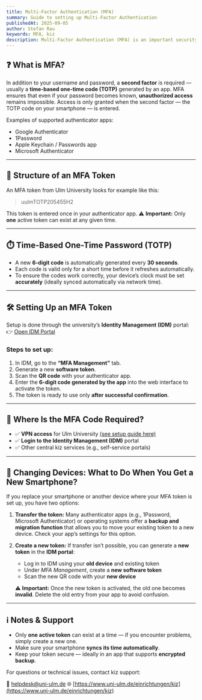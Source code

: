 ```yaml
---
title: Multi-Factor Authentication (MFA)
summary: Guide to setting up Multi-Factor Authentication
publishedAt: 2025-09-05
author: Stefan Rau
keywords: MFA, kiz
description: Multi-Factor Authentication (MFA) is an important security measure by the kiz (Communication and Information Center). It protects access to sensitive services such as VPN or the Identity Management System through an additional security factor.
---
```


## ❓ What is MFA?

In addition to your username and password, a **second factor** is required — usually a **time-based one-time code (TOTP)** generated by an app. MFA ensures that even if your password becomes known, **unauthorized access** remains impossible. Access is only granted when the second factor — the TOTP code on your smartphone — is entered.

Examples of supported authenticator apps:

- Google Authenticator
- 1Password
- Apple Keychain / Passwords app
- Microsoft Authenticator

---

## 🧩 Structure of an MFA Token

An MFA token from Ulm University looks for example like this:

> uulmTOTP205455H2

This token is entered once in your authenticator app.
⚠️ **Important:** Only **one** active token can exist at any given time.

---

## ⏱️ Time-Based One-Time Password (TOTP)

- A new **6-digit code** is automatically generated every **30 seconds**.
- Each code is valid only for a short time before it refreshes automatically.
- To ensure the codes work correctly, your device’s clock must be set **accurately** (ideally synced automatically via network time).

---

## 🛠️ Setting Up an MFA Token

Setup is done through the university’s **Identity Management (IDM)** portal:
👉 [Open IDM Portal](https://portal.uni-ulm.de/idmFrontend/)

### Steps to set up:

1. In IDM, go to the **“MFA Management”** tab.
2. Generate a new **software token**.
3. Scan the **QR code** with your authenticator app.
4. Enter the **6-digit code generated by the app** into the web interface to activate the token.
5. The token is ready to use only **after successful confirmation**.

---

## 📍 Where Is the MFA Code Required?

- ✅ **VPN access** for Ulm University [(see setup guide here)](https://www.ulmiversitaet.de/guides/vpn)
- ✅ **Login to the Identity Management (IDM)** portal
- ✅ Other central kiz services (e.g., self-service portals)

---

## 🔄 Changing Devices: What to Do When You Get a New Smartphone?

If you replace your smartphone or another device where your MFA token is set up, you have two options:

1. **Transfer the token:**
   Many authenticator apps (e.g., 1Password, Microsoft Authenticator) or operating systems offer a **backup and migration function** that allows you to move your existing token to a new device. Check your app’s settings for this option.

2. **Create a new token:**
   If transfer isn’t possible, you can generate a **new token** in the **IDM portal**:
   - Log in to IDM using your **old device** and existing token
   - Under _MFA Management_, create a **new software token**
   - Scan the new QR code with your **new device**

   ⚠️ **Important:** Once the new token is activated, the old one becomes **invalid**. Delete the old entry from your app to avoid confusion.

---

## ℹ️ Notes & Support

- Only **one active token** can exist at a time — if you encounter problems, simply create a new one.
- Make sure your smartphone **syncs its time automatically**.
- Keep your token secure — ideally in an app that supports **encrypted backup**.

For questions or technical issues, contact kiz support:

📧 [helpdesk@uni-ulm.de](mailto:helpdesk@uni-ulm.de)
🌐 [https://www.uni-ulm.de/einrichtungen/kiz](https://www.uni-ulm.de/einrichtungen/kiz)
